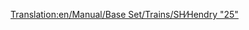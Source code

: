 [[Translation:en/Manual/Base Set/Trains/SH∕Hendry "25"]]
{{es/Trenes|Imagen=[[File:en/Shhendry25.png]]
|Nombre=SH/Hendry "25"
|Precio=35.156 € (17.578 £)
|Velocidad=128 km/h (80 mph)
|Peso=72 t
|Potencia=1.250 CV (932 kW)
|Coste-anual=2.894 € (1.447 £)
|Diseño=1962
|Duración=18
|Capacidad=--
|Descripción=La '''Hendry "25"''' se encuentra en el escalón más bajo de las locomotoras diésel (por detras de la [[es/Manual/Base Set/Trains/SH "125"|SH "125"]], [[es/Manual/Base Set/Trains/Floss "47"|Floss "47"]] y [[es/Manual/Base Set/Trains/UU "37"|UU "37"]]) y es la última en aparecer. Resulta una buena opción como reemplazo a la [[es/Manual/Base Set/Trains/Ginzu "A4"|Ginzu"A4"]], si desea mantener las prestaciones y una mayor economía. Realmente sólo posee 50 CV más que esta última, pero se trata de una locomotora que sirve perfectamente para líneas menores de mercancias o pasajeros.
|Vida-real=[http://en.wikipedia.org/wiki/British_Rail_Class_25 British Rail Class 25]
}}
